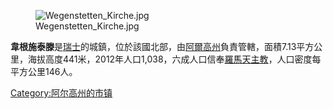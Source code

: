 [[Image:Wegenstetten_Kirche.jpg|right]]

'''韋根施泰滕'''是[[瑞士|瑞士]]的城鎮，位於該國北部，由[[阿爾高州|阿爾高州]]負責管轄，面積7.13平方公里，海拔高度441米，2012年人口1,038，六成人口信奉[[羅馬天主教|羅馬天主教]]，人口密度每平方公里146人。

{{Switzerland-geo-stub}}
[[Category:阿尔高州的市镇|Category:阿尔高州的市镇]]